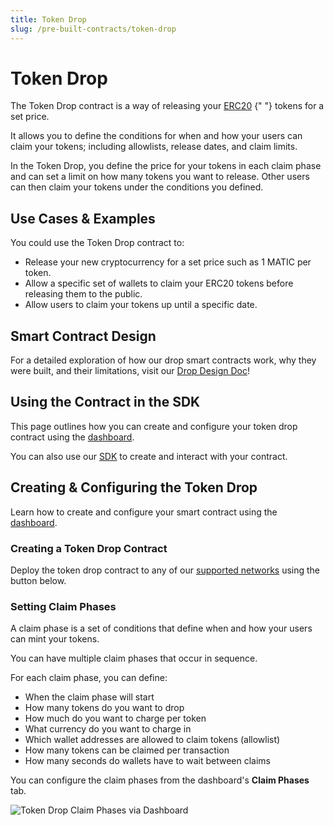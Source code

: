 ```yaml
---
title: Token Drop
slug: /pre-built-contracts/token-drop
---
```



# Token Drop

<div className="deployContractBtnContainer" style={{ marginTop: -70 }}>
  <DeployThisContractButton
    link={"https://web3sdk.io/contracts/new/pre-built/drop/token-drop"}
    contractType="token-drop"
  />
</div>

<div className="heroGrid">
<div>
<p>
The Token Drop contract is a way of releasing your <a href="https://eips.ethereum.org/EIPS/eip-20">ERC20</a>
{" "} tokens for a set price.
</p>

It allows you to define the conditions for when and how your users can claim
your tokens; including allowlists, release dates, and claim limits.

  </div>
  <div className="heroGridImageContainer">
    <YoutubeEmbed link={"https://www.youtube.com/embed/FlqplYUvFHQ"} />
  </div>
</div>

In the Token Drop, you define the price for your tokens in each claim phase and can set a
limit on how many tokens you want to release. Other users can then claim your tokens under
the conditions you defined.

## Use Cases & Examples

You could use the Token Drop contract to:

- Release your new cryptocurrency for a set price such as 1 MATIC per token.
- Allow a specific set of wallets to claim your ERC20 tokens before releasing them to the public.
- Allow users to claim your tokens up until a specific date.

<div className="row" style={{ marginBottom: 24 }}>
  <div className="col col--6" style={{ marginTop: 8 }}>
    <QuickstartCard
      name="Guide: Create A Token Drop Claim Page"
      link="https://blog.web3sdk.io/guides/claim-erc20-token-nextjs"
      image="/assets/icons/education.png"
    />
  </div>
  <div className="col col--6" style={{ marginTop: 8 }}>
    <QuickstartCard
      name="Example Repo: Token Drop"
      link="https://github.com/web3sdkio-template/token-drop"
      image="/assets/icons/education.png"
    />
  </div>
</div>

## Smart Contract Design

For a detailed exploration of how our drop smart contracts work, why they were built,
and their limitations, visit our [Drop Design Doc](/contracts/design/Drop)!

<div className="row" style={{ marginBottom: 24 }}>
  <div className="col col--12" style={{ marginTop: 8 }}>
    <QuickstartCard
      name="Drop Smart Contract Design Document"
      link="/contracts/design/Drop"
      image="/assets/icons/drop.png"
    />
  </div>
</div>

## Using the Contract in the SDK

This page outlines how you can create and configure your token drop contract using the [dashboard](https://web3sdk.io/dashboard).

You can also use our [SDK](/sdk) to create and interact with your contract.

<div className="row" style={{ marginBottom: 24 }}>
  <div className="col col--12" style={{ marginTop: 8 }}>
    <QuickstartCard
      name="Using the Token Drop Contract in the SDK"
      link="/sdk/interacting-with-contracts/token-drop"
      image="/assets/icons/drop.png"
    />
  </div>
</div>

## Creating & Configuring the Token Drop

Learn how to create and configure your smart contract using the [dashboard](https://web3sdk.io/dashboard).

### Creating a Token Drop Contract

Deploy the token drop contract to any of our
[supported networks](https://blog.web3sdk.io/guides/which-network-should-you-use) using the button below.

<div style={{ width: "fit-content" }}>
  <DeployThisContractButton
    link={"https://web3sdk.io/contracts/new/pre-built/token/token-drop"}
    contractType="token-drop"
  />
</div>

### Setting Claim Phases

A claim phase is a set of conditions that define when and how your users can mint your tokens.

You can have multiple claim phases that occur in sequence.

For each claim phase, you can define:

- When the claim phase will start
- How many tokens do you want to drop
- How much do you want to charge per token
- What currency do you want to charge in
- Which wallet addresses are allowed to claim tokens (allowlist)
- How many tokens can be claimed per transaction
- How many seconds do wallets have to wait between claims

You can configure the claim phases from the dashboard's **Claim Phases** tab.

![Token Drop Claim Phases via Dashboard](../assets/token-drop-claim-phases.png)
